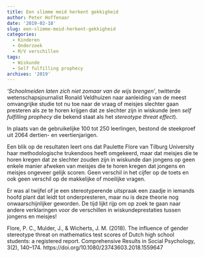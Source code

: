 ```yaml
---
title: Een slimme meid herkent gekkigheid
author: Peter Hoffenaar
date: '2019-02-18'
slug: een-slimme-meid-herkent-gekkigheid
categories:
  - Kinderen
  - Onderzoek
  - M/V verschillen
tags:
  - Wiskunde
  - Self fulfilling prophecy
archives: '2019'
---
```

_'Schoolmeiden laten zich niet zomaar van de wijs brengen’_, twitterde wetenschapsjournalist Ronald Veldhuizen naar aanleiding van de meest omvangrijke studie tot nu toe naar de vraag of meisjes slechter gaan presteren als ze te horen krijgen dat ze slechter zijn in wiskunde (een _self fulfilling prophecy_ die bekend staat als het _stereotype threat effect_). 

In plaats van de gebruikelijke 100 tot 250 leerlingen, bestond de steekproef uit 2064 dertien- en veertienjarigen. 

Een blik op de resultaten leert ons dat Paulette Flore van Tilburg University haar methodologische trukendoos heeft omgekeerd, maar dat meisjes die te horen kregen dat ze slechter zouden zijn in wiskunde dan jongens op geen enkele manier afweken van meisjes die te horen kregen dat jongens en meisjes ongeveer gelijk scoren. Geen verschil in het cijfer op de toets en ook geen verschil op de makkelijke of moeilijke vragen. 

Er was al twijfel of je een stereotyperende uitspraak een zaadje in iemands hoofd plant dat leidt tot onderpresteren, maar nu is deze theorie nog onwaarschijnlijker geworden. De tijd lijkt rijp om op zoek te gaan naar andere verklaringen voor de verschillen in wiskundeprestaties tussen jongens en meisjes!

Flore, P. C., Mulder, J., & Wicherts, J. M. (2018). The influence of gender stereotype threat on mathematics test scores of Dutch high school students: a registered report. Comprehensive Results in Social Psychology, 3(2), 140–174. https://doi.org/10.1080/23743603.2018.1559647